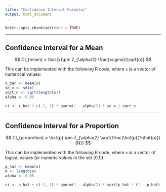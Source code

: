 ```yaml
---
title: "Confidence Interval Formulas"
output: html_document
---
```


```r
knitr::opts_chunk$set(echo = TRUE)
```

---

## Confidence Interval for a Mean
$$
CI_{mean} = \bar{x}\pm Z_{\alpha/2} \frac{\sigma}{\sqrt{n}}
$$

This can be implemented with the following R code, where `x` is a vector of numerical values:
```r
x_bar <- mean(x)
sd_x <- sd(x)
sqrt_n <- sqrt(length(x))
alpha <- 0.05

ci <- x_bar + c(-1, 1) * qnorm(1 - alpha/2) * sd_x / sqrt_n
```

---

## Confidence Interval for a Proportion
$$
CI_{proportion} = \hat{p} \pm Z_{\alpha/2} \sqrt{\frac{\hat{p}(1-\hat{p})}{N}}
$$

This can be implemented with the following R code, where `x` is a vector of logical values (or numeric values in the set [0,1]):
```r
p_hat <- mean(x)
n <- length(x)
alpha <- 0.05

ci <- p_hat + c(-1, 1) * qnorm(1 - alpha/2) * sqrt(p_hat * (1 - p_hat) / n)
```